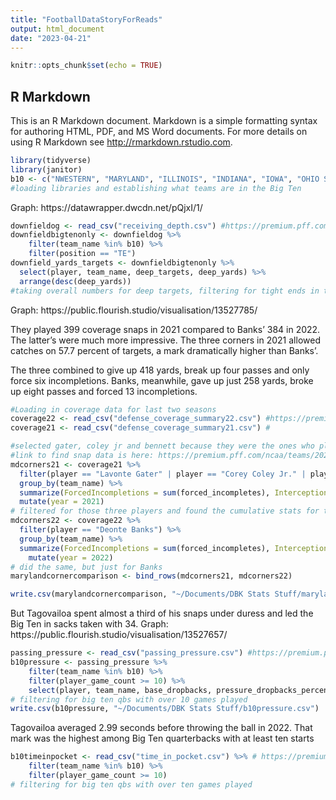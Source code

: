 ```yaml
---
title: "FootballDataStoryForReads"
output: html_document
date: "2023-04-21"
---
```


```r
knitr::opts_chunk$set(echo = TRUE)
```

## R Markdown

This is an R Markdown document. Markdown is a simple formatting syntax for authoring HTML, PDF, and MS Word documents. For more details on using R Markdown see <http://rmarkdown.rstudio.com>.

```r
library(tidyverse)
library(janitor)
b10 <- c("NWESTERN", "MARYLAND", "ILLINOIS", "INDIANA", "IOWA", "OHIO STATE", "MICHIGAN", "PURDUE", "MINNESOTA", "MICH STATE", "WISCONSIN", "PENN STATE", "NEBRASKA", "RUTGERS")
#loading libraries and establishing what teams are in the Big Ten
```


Graph: https://datawrapper.dwcdn.net/pQjxI/1/
```r
downfieldog <- read_csv("receiving_depth.csv") #https://premium.pff.com/ncaa/positions/2022/REGPO/receiving-depth?division=fbs&position=TE&split=deep&team=187,190,192,215,222,223,225,238,256,260,266,273,278,349
downfieldbigtenonly <- downfieldog %>% 
    filter(team_name %in% b10) %>% 
    filter(position == "TE")
downfield_yards_targets <- downfieldbigtenonly %>% 
  select(player, team_name, deep_targets, deep_yards) %>% 
  arrange(desc(deep_yards))
#taking overall numbers for deep targets, filtering for tight ends in the Big Ten, selecting for player, team, deep targets and deep yards, arranging by descending for deep yards.
```

Graph: https://public.flourish.studio/visualisation/13527785/

They played 399 coverage snaps in 2021 compared to Banks’ 384 in 2022. The latter’s were much more impressive. The three corners in 2021 allowed catches on 57.7 percent of targets, a mark dramatically higher than Banks’.

The three combined to give up 418 yards, break up four passes and only force six incompletions. Banks, meanwhile, gave up just 258 yards, broke up eight passes and forced 13 incompletions.
```r
#Loading in coverage data for last two seasons
coverage22 <- read_csv("defense_coverage_summary22.csv") #https://premium.pff.com/ncaa/positions/2022/REGPO/defense-coverage?division=fbs&position=CB&team=187,190,192,215,222,223,225,238,256,260,266,273,278,349
coverage21 <- read_csv("defense_coverage_summary21.csv") #

#selected gater, coley jr and bennett because they were the ones who played the majority of outside corner snaps other than the two returning leaders (still and j. bennett)
#link to find snap data is here: https://premium.pff.com/ncaa/teams/2021/REGPO/maryland-terrapins/defense look at leaders in snaps at CNR username: dbkmarylandfootball@gmail.com pw: DBKSPORTS81
mdcorners21 <- coverage21 %>% 
  filter(player == "Lavonte Gater" | player == "Corey Coley Jr." | player == "Kenny Bennett") %>% 
  group_by(team_name) %>% 
  summarize(ForcedIncompletions = sum(forced_incompletes), Interceptions = sum(interceptions), PBUs = sum(pass_break_ups), cov_to_catch_perc = sum(receptions)/sum(targets), total_catches = sum(receptions), yards = sum(yards), snaps = sum(snap_counts_coverage), targets = sum(targets)) %>% 
  mutate(year = 2021)
# filtered for those three players and found the cumulative stats for them in the aggregate. Yards and total catches here are amounts allowed, yards is used in graph.
mdcorners22 <- coverage22 %>% 
  filter(player == "Deonte Banks") %>% 
  group_by(team_name) %>% 
  summarize(ForcedIncompletions = sum(forced_incompletes), Interceptions = sum(interceptions), PBUs = sum(pass_break_ups), cov_to_catch_perc = sum(receptions)/sum(targets), total_catches = sum(receptions), yards = sum(yards), snaps = sum(snap_counts_coverage), targets = sum(targets)) %>% 
    mutate(year = 2022)
# did the same, but just for Banks
marylandcornercomparison <- bind_rows(mdcorners21, mdcorners22)

write.csv(marylandcornercomparison, "~/Documents/DBK Stats Stuff/marylandcornercomparison.csv") 
```
But Tagovailoa spent almost a third of his snaps under duress and led the Big Ten in sacks taken with 34.
Graph: https://public.flourish.studio/visualisation/13527657/
```r
passing_pressure <- read_csv("passing_pressure.csv") #https://premium.pff.com/ncaa/positions/2022/REGPO/passing-pressure?division=fbs&position=QB&split=pressure&team=187,190,192,215,222,223,225,238,256,260,266,273,278,349
b10pressure <- passing_pressure %>% 
    filter(team_name %in% b10) %>% 
    filter(player_game_count >= 10) %>% 
    select(player, team_name, base_dropbacks, pressure_dropbacks_percent, pressure_dropbacks, pressure_sacks)
# filtering for big ten qbs with over 10 games played
write.csv(b10pressure, "~/Documents/DBK Stats Stuff/b10pressure.csv") 
```
Tagovailoa averaged 2.99 seconds before throwing the ball in 2022. That mark was the highest among Big Ten quarterbacks with at least ten starts
```r
b10timeinpocket <- read_csv("time_in_pocket.csv") %>% # https://premium.pff.com/ncaa/positions/2022/REGPO/time-in-pocket?division=fbs&position=QB&team=187,190,192,215,222,223,225,238,256,260,266,273,278,349
    filter(team_name %in% b10) %>% 
    filter(player_game_count >= 10)
# filtering for big ten qbs with over ten games played
```

